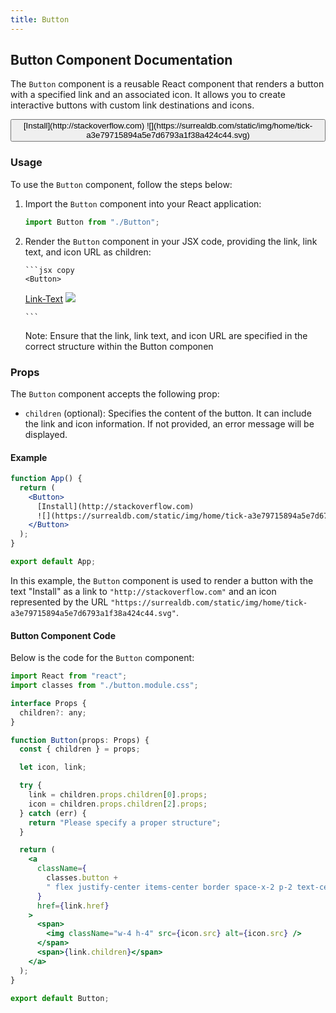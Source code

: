 ```yaml
---
title: Button
---
```



<ScreenShotButton tagName="main" />

## Button Component Documentation

The `Button` component is a reusable React component that renders a button with a specified link and an associated icon. It allows you to create interactive buttons with custom link destinations and icons.

<div style={{ marginTop: "20px" }} />

<Button>
  [Install](http://stackoverflow.com)
  ![](https://surrealdb.com/static/img/home/tick-a3e79715894a5e7d6793a1f38a424c44.svg)
</Button>

### Usage

To use the `Button` component, follow the steps below:

1.  Import the `Button` component into your React application:

    ```jsx
    import Button from "./Button";
    ```

2.  Render the `Button` component in your JSX code, providing the link, link text, and icon URL as children:

        ```jsx copy
        <Button>

    [Link-Text](Link)
    ![](IconLink)

    </Button>

        ```

    Note: Ensure that the link, link text, and icon URL are specified in the correct structure within the Button componen

### Props

The `Button` component accepts the following prop:

- `children` (optional): Specifies the content of the button. It can include the link and icon information. If not provided, an error message will be displayed.

#### Example

```jsx copy filename="App.tsx"
function App() {
  return (
    <Button>
      [Install](http://stackoverflow.com)
      ![](https://surrealdb.com/static/img/home/tick-a3e79715894a5e7d6793a1f38a424c44.svg)
    </Button>
  );
}

export default App;
```

In this example, the `Button` component is used to render a button with the text "Install" as a link to `"http://stackoverflow.com"` and an icon represented by the URL `"https://surrealdb.com/static/img/home/tick-a3e79715894a5e7d6793a1f38a424c44.svg"`.

#### Button Component Code

Below is the code for the `Button` component:

```jsx copy filename="Button.jsx"
import React from "react";
import classes from "./button.module.css";

interface Props {
  children?: any;
}

function Button(props: Props) {
  const { children } = props;

  let icon, link;

  try {
    link = children.props.children[0].props;
    icon = children.props.children[2].props;
  } catch (err) {
    return "Please specify a proper structure";
  }

  return (
    <a
      className={
        classes.button +
        " flex justify-center items-center border space-x-2 p-2 text-center rounded-full   button transition-all font-bold"
      }
      href={link.href}
    >
      <span>
        <img className="w-4 h-4" src={icon.src} alt={icon.src} />
      </span>
      <span>{link.children}</span>
    </a>
  );
}

export default Button;
```

